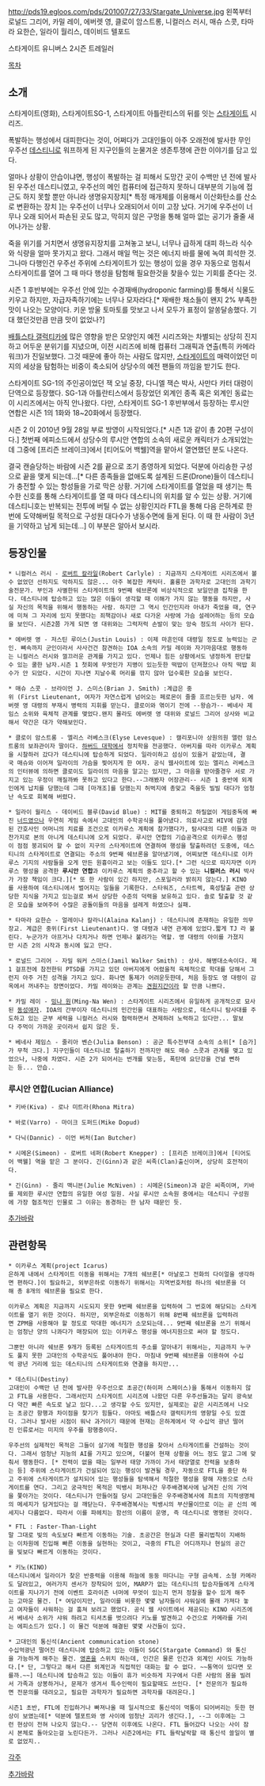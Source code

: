 http://pds19.egloos.com/pds/201007/27/33/Stargate_Universe.jpg
왼쪽부터 로널드 그리어, 카밀 레이, 에버렛 영, 클로이 암스트롱, 니컬러스 러시, 매슈 스콧, 타마라 요한슨, 일라이 월리스, 데이비드 텔포드

{{{#!html
<object width="640" height="385"><param name="movie" value="http://www.youtube.com/v/rfqpOZtl3K4?fs=1&amp;hl=en_GB"></param><param name="allowFullScreen" value="true"></param><param name="allowscriptaccess" value="always"></param><embed src="http://www.youtube.com/v/rfqpOZtl3K4?fs=1&amp;hl=en_GB" type="application/x-shockwave-flash" allowscriptaccess="always" allowfullscreen="true" width="640" height="385"></embed></object>
}}}
스타게이트 유니버스 2시즌 트레일러

[[목차]]

== 소개 ==
스타게이트(영화), 스타게이트SG-1, 스타게이트 아틀란티스의 뒤를 잇는 [[스타게이트]] 시리즈. 

폭발하는 행성에서 대피한다는 것이, 어쩌다가 고대인들이 아주 오래전에 발사한 무인 우주선 [[데스티니]]로 워프하게 된 지구인들의 눈물겨운 생존투쟁에 관한 이야기를 담고 있다. 

얼마나 상황이 안습이냐면, 행성이 폭발하는 걸 피해서 도망간 곳이 수백만 년 전에 발사된 우주선 데스티니였고, 우주선의 메인 컴퓨터에 접근하지 못하니 대부분의 기능에 접근도 하지 못할 뿐만 아니라 생명유지장치[* 특정 매개체를 이용해서 이산화탄소를 산소로 변환하는 장치 ]는 우주선이 너무나 오래되어서 이미 고장 났다. 거기에 우주선이 너무나 오래 되어서 파손된 곳도 많고, 막히지 않은 구멍을 통해 얼마 없는 공기가 줄줄 새어나가는 상황.

죽을 위기를 거치면서 생명유지장치를 고쳐놓고 보니, 너무나 급하게 대피 하느라 식수와 식량을 얼마 못가지고 왔다. 그래서 매일 먹는 것은 에너지 바를 물에 녹여 희석한 것. 그나마 다행인건 우주선 주위에 스타게이트가 있는 행성이 있을 경우 자동으로 멈춰서 스타게이트를 열어 그 때 마다 행성을 탐험해 필요한것을 찾을수 있는 기회를 준다는 것.

시즌 1 후반부에는 우주선 안에 있는 수경재배(hydroponic farming)를 통해서 식물도 키우고 하지만, 자급자족하기에는 너무나 모자라다.[* 재배한 채소들이 왠지 2% 부족한 맛이 나오는 모양이다. 키운 방울 토마토를 맛보고 나서 모두가 표정이 알쏭달송했다. 기대 했던것만큼 만큼 맛이 없었나?] 

[[배틀스타 갤럭티카]]에 많은 영향을 받은 모양인지 예전 시리즈와는 차별되는 상당히 진지하고 어두운 분위기를 지녔으며, 이전 시리즈에 비해 컴퓨터 그래픽과 연출(특히 카메라 워크)가 진일보했다. 그것 때문에 좋아 하는 사람도 많지만, [[스타게이트]]의 매력이었던 미지의 세상을 탐험하는 비중이 축소되어 상당수의 예전 팬들의 까임을 받기도 한다. 

스타게이트 SG-1의 주인공이었던 잭 오닐 중장, 다니엘 잭슨 박사, 사만다 카터 대령이 단역으로 등장했다. SG-1과 아틀란티스에서 등장었던 외계인 종족 혹은 외계인 동료는 이 시리즈에서는 아직 안나왔다. 다만, 스타게이트 SG-1 후반부에서 등장하는 루시안 연합은 시즌 1의 1화와 18~20화에서 등장했다.

시즌 2 이 2010년 9월 28일 부로 방영이 시작되었다.[* 시즌 1과 같이 총 20편 구성이다.] 첫번째 에피소드에서 상당수의 루시안 연합의 소속의 새로운 캐릭터가 소개되었는데 그중에 [프리즌 브레이크]에서 [티어도어 백웰]역을 맡아서 열연했던 분도 나온다.

결국 캔슬당하는 바람에 시즌 2를 끝으로 조기 종영하게 되었다. 덕분에 아리송한 구성으로 끝을 맺게 되는데...[* 다른 종족들을 없애도록 설계된 드론(Drone)들이 데스티니가 충전할 수 있는 항성들을 가로 막은 상황. 거기에 스타게이트를 열었을 때 생기는 특수한 신호를 통해 스타게이트를 열 때 마다 데스티니의 위치를 알 수 있는 상황. 거기에 데스티니호는 반복되는 전투에 버틸 수 없는 상황인지라 FTL을 통해 다음 은하계로 한 번에 도약해버릴 목적으로 구성원 대다수가 냉동수면에 들게 된다. 이 때 한 사람이 3년을 기약하고 남게 되는데...] 이 부분은 알아서 보시라.

== 등장인물 ==
 * 니컬러스 러시 - [[로버트 칼라일]](Robert Carlyle) : 지금까지 스타게이트 시리즈에서 볼수 없었던 선하지도 악하지도 않은... 아주 복잡한 캐릭터. 훌륭한 과학자로 고대인의 과학기술전문가. 부인과 사별한뒤 스타게이트의 9번째 쉐브론에 비상식적으로 보일만큼 집착을 한다. 데스티니에 탑승하고 있는 많은 이들이 생각할 때 이해가 가지 않는 행동을 하지만, 사실 자신의 목적을 위해서 행동하는 사람. 하지만 그 역시 인간인지라 아내가 죽었을 때, 연구에 미쳐 그 자리에 있지 못했다는 죄책감이나 새로 다가온 사랑에 가슴 설레어하는 등의 모습을 보인다. 시즌2쯤 가게 되면 영 대위와는 그럭저럭 손발이 맞는 앙숙 정도의 사이가 된다.

 * 에버렛 영 - 저스틴 루이스(Justin Louis) : 이제 마흔인데 대령일 정도로 능력있는 군인. 뼈속까지 군인이라서 사사건건 참견하는 IOA 소속의 카밀 레이와 자기마음대로 행동하는 니컬러스 러시와 껄끄러운 관계를 가지고 있다. 언제나 힘든 상황에서도 냉정하게 판단할수 있는 쿨한 남자.시즌 1 첫회에 무엇인가 지병이 있는듯한 떡밥이 던져졌으나 아직 떡밥 회수가 안 되었다. 시간이 지나면 지날수록 머리를 깎지 않아 덥수룩한 모습을 보인다.

 * 매슈 스콧 - 브라이언 J. 스미스(Brian J. Smith) :계급은 중위 (First Lieutenant, 여자가 자연스럽게 넘어오는 페로몬이 줄줄 흐르는듯한 남자. 에버렛 영 대령의 부재시 병력의 지휘를 맏는다. 클로이와 엮이기 전에 --왕슴가-- 베네사 제임스 소위와 육체적 관계를 맺었다.왠지 몰라도 에버렛 영 대위와 로널드 그리어 상사와 비교해서 약간은 대가 약해보인다. 

 * 클로이 암스트롱 - 엘리스 러베스크(Elyse Levesque) : 캘리포니아 상원의원 앨런 암스트롱의 보좌관이자 딸이다. [[하버드 대학]]에서 정치학을 전공했다. 아버지를 따라 이카루스 계획을 시찰하러 갔다가 데스티니에 탑승하게 되었다. 일라이하고 섬싱이 있을거 같았는데, 결국 매슈와 이어져 일라이의 가슴을 찢어지게 한 여자. 공식 웹사이트에 있는 엘리스 러베스크의 인터뷰에 의하면 클로이도 일라이의 마음을 알고는 있지만, 그 마음을 받아줄경우 서로 가지고 있는 우정이 깨질까봐 못하고 있다고 한다.--그래봤자 어장관리-- 시즌 1 중반에 외계인에게 납치를 당했는데 그때 [마개조]를 당했는지 허벅지에 총맞고 죽을듯 빌빌 대다가 엄청난 속도로 회복해 버렸다.

 * 일라이 월리스 - 데이비드 블루(David Blue) : MIT를 중퇴하고 하릴없이 게임중독에 빠진 [[너드]]였으나 우연히 게임 속에서 고대인의 수학공식을 풀어냈다. 의료사고로 HIV에 감염된 간호사인 어머니의 치료를 조건으로 이카루스 계획에 참가했다가, 탐사대의 다른 이들과 마찬가지로 본의 아니게 데스티니에 오게 되었다. 루시안 연합의 기습공격으로 이카루스 행성이 점점 붕괴되어 할 수 없이 지구의 스타게이트에 연결하여 행성을 탈출하려던 도중에, 데스티니의 스타게이트로 연결되는 주소의 9번째 쉐브론을 알아냈기에, 어찌보면 데스티니로 이카루스 기지의 사람들을 오게 만든 원흉이라고 보는 이들도 있다.[* 그런 식으로 따지자면 이카루스 행성을 공격한 '''루시안 연합'''과 이카루스 계획의 중추라고 할 수 있는 '''니컬러스 러시''' 박사가 가장 책임이 크다.][* 또 한 사람이 있긴 하지만, 스포일러라 밝히지 않는다.] KINO를 사용하여 데스티니에서 벌어지는 일들을 기록한다. 스타워즈, 스타트렉, 혹성탈출 관련 상당한 지식을 가지고 있는걸로 봐서 상당한 수준의 덕력을 보유하고 있다. 솔로 탈출할 것 같은 모습을 보여주어 수많은 공돌이들의 마음을 설레게 하였으나 실패.

 * 타마라 요한슨 - 얼레이나 칼라니(Alaina Kalanj) : 데스티니에 존재하는 유일한 의무장교. 계급은 중위(First Lieutenant)다. 영 대령과 내연 관계에 있었다.짧게 TJ 라 불린다. 누군가가 아프거나 다치거나 하면 언제나 불려가는 역할. 영 대령의 아이를 가졌지만 시즌 2의 시작과 동시에 잃고 만다. 

 * 로널드 그리어 - 자밀 워커 스미스(Jamil Walker Smith) : 상사. 해병대소속이다. 제1 걸프전에 참전한뒤 PTSD를 가지고 있던 아버지에게 어렸을적 육체적으로 학대를 당해서 그런지 아주 거친 성격을 가지고 있다. 화나면 통제가 어려운듯한데, 처음 등장도 영 대령이 감옥에서 꺼내주는 장면이었다. 카밀 레이와는 관계는 [[견원지간]]이라 할 만큼 나쁘다.

 * 카밀 레이 - [[밍나 원]](Ming-Na Wen) : 스타게이트 시리즈에서 유일하게 공개적으로 묘사된 [[동성애자]]. IOA의 간부이자 데스티니의 민간인을 대표하는 사람으로, 데스티니 탐사대를 주도하고 있는 군부 세력을 니컬러스 러시와 협력하면서 견제하려 노력하고 있다만... 말보다 주먹이 가까운 곳이라서 쉽지 않은 듯. 

 * 베네사 제임스 - 줄리아 벤슨(Julia Benson) : 공군 특수전부대 소속의 소위[* [슴가]가 무척 크다.] 지구인들이 데스티니로 탈출하기 전까지만 해도 매슈 스콧과 관계를 맺고 있었으나, 나중에 차였다. 시즌 2가 되어서는 번개를 맞는등, 폭탄에 요단강을 건널 뻔하는 등... 안습.. 

=== 루시안 연합(Lucian Alliance) === 

 * 키바(Kiva) - 로나 미트라(Rhona Mitra)

 * 바로(Varro) - 마이크 도퍼드(Mike Dopud)

 * 다닉(Dannic) - 이언 버처(Ian Butcher)

 * 시메온(Simeon) - 로버트 네퍼(Robert Knepper) : [프리즌 브레이크]에서 [티어도어 백웰] 역을 맡은 그 분이다. 긴(Ginn)과 같은 씨족(Clan)출신이며, 상당히 호전적이다. 

 * 긴(Ginn) - 줄리 맥니븐(Julie McNiven) : 시메온(Simeon)과 같은 씨족이며, 키바를 제외한 루시안 연합의 유일한 여성 일원. 사실 루시안 소속원 중에서는 데스티니 구성원에 가장 협조적인 인물로 그 이유는 동경하는 한 남자 때문인 듯.

[[추가바람]]

== 관련항목 ==
 * 이카루스 계획(project Icarus)
 은하계 내에서 스타게이트 이동을 위해서는 7개의 쉐브론[* 아날로그 전화의 다이얼을 생각하면 편하다.]이 필요하고, 외부은하로 이동하기 위해서는 지역번호처럼 하나의 쉐브론을 더해 총 8개의 쉐브론을 필요로 한다. 

 이카루스 계획은 지금까지 시도되지 못한 9번째 쉐브론을 입력하여 그 번호에 해당되는 스타게이트를 열기 위한 것이다. 하지만, 외부은하로 이동하기 위해 8번째 쉐브론을 입력하려면 ZPM을 사용해야 할 정도로 막대한 에너지가 소모되는데... 9번째 쉐브론을 쓰기 위해서는 엄청난 양의 나콰다가 매장되어 있는 이카루스 행성을 에너지원으로 써야 할 정도다. 

 그뿐만 아니라 쉐브론 9개가 등록된 스타게이트의 주소를 알아내기 위해서는, 지금까지 누구도 풀지 못한 고대인의 수학공식도 풀어내야 한다. 마침내 9번째 쉐브론을 이용하여 수십억 광년 거리에 있는 데스티니의 스타게이트와 연결을 하지만...

 * 데스티니(Destiny)
 고대인이 수백만 년 전에 발사한 우주선으로 초공간(하이퍼 스페이스)을 통해서 이동하지 않고 FTL을 사용한다. 그래서인지 스타게이트 시리즈에 나왔던 다른 우주선들과는 달리 광속보다 약간 빠른 속도로 날고 있다...고 생각할 수도 있지만, 실제로는 같은 시리즈에서 나오는 초공간 항행과 차이점을 찾기가 힘들다. 아마도 배틀스타 갤럭티카의 영향일 수도 있겠다. 그러나 발사된 시점이 워낙 과거이기 때문에 현재는 은하계에서 약 수십억 광년 떨어진 인류로서는 미지의 우주를 항행중이다.

 우주선의 실제적인 목적은 그들이 살기에 적절한 행성을 찾아서 스타게이트를 건설하는 것이다. 그래서 엄청난 지능의 AI를 가지고 있으며, 더불어 현재 상황을 어느 정도 알고 그에 맞춰서 행동한다. [* 전력이 없을 때는 일부러 태양 가까이 가서 태양열로 전력을 보충하는 등] 주위에 스타게이트가 건설되어 있는 행성이 발견될 경우, 자동으로 FTL을 중단 하고 주위에 스타게이트가 설치되어 있는 행성들을 탐색해서 적절한 행성을 향해 자동으로 스타게이트를 연다. 그리고 궁극적인 목적은 빅뱅시 퍼져나간 우주배경복사에 남겨진 신의 기억을 쫓아가는 것이다. 데스티니가 만들어질 당시 고대인들은 우주배경복사에 최초의 지적생명체의 메세지가 담겨있다는 걸 깨닫는다. 우주배경복사는 빅뱅시의 부산물이므로 이는 곧 신의 메세지나 다름없다. 따라서 이를 파헤치는 함선의 이름이 운명, 즉 데스티니로 명명된 것이다.

 * FTL : Faster-Than-Light
 말 그대로 빛의 속도보다 빠르게 이동하는 기술. 초공간은 현실과 다른 물리법칙이 지배하는 이차원에 진입해 빠른 이동을 실현하는 것이고, 극중의 FTL은 어디까지나 현실의 공간을 빛보다 빠르게 이동하는 것이다.


 * 키노(KINO)
 데스티니에서 일라이가 찾은 반중력을 이용해 하늘에 둥둥 떠다니는 구형 금속체. 소형 카메라도 달려있고, 여러가지 센서가 장착되어 있어, MARP가 없는 데스티니의 탑승자들에게 스타게이트를 지나가기 전에 이벤트 호라이즌 너머에 무엇이 있는지 먼저 정찰을 할수 있게 해주는 고마운 물건. [* 여담이지만, 일라이를 비롯한 몇몇 남자들이 샤워실에 몰래 가져다 놓고 여자들이 샤워하는 걸 훔쳐 보려고 했었다. 공식 웹 사이트에서 제공되는 KINO 시리즈에서 베네사 소위가 샤워 하려고 티셔츠를 벗으려다 키노를 발견하고 수건으로 카메라를 가리는 에피소드가 있다.] 이 물건 덕분에 해결된 몇몇 사건들이 있다.

 * 고대인의 통신석(Ancient communication stone)
 수십억광년 떨어진 데스티니에 탑승하고 있는 이들이 SGC(Stargate Command) 와 통신을 가능하게 해주는 물건. [[영혼]]을 스위치 하는데, 인간은 물론 인간과 외계인 사이도 가능하다.[* 단, 그렇다고 해서 다른 외계인과 직접적인 대화는 할 수 없다. ~~통역이 있다면 모를까.~~] 데스티니에 탑승하고 있는 이들이 휴가 비슷하게 지구에서 다른 사람의 몸을 빌려서 가족과 상봉하거나, 문제가 생겨서 특수인력이 필요할때도 쓰인다. [* 전문의가 필요하면 전문의를 대려오고, 필요한 과학자가 필요하면 과학자를 대려온다.]

 시즌1 초반, FTL에 진입하거나 빠져나올 때 일시적으로 통신석이 먹통이 되어버리는 듯한 현상이 보였는데[* 덕분에 텔포트와 영 사이에 엄청난 괴리가 생긴다.], --그 이후에는 그런 현상이 전혀 나오지 않는다.-- 당연히 이후에도 나온다. FTL 들어갔다 나오는 사이 잠시 본체로 돌아오는걸 노린다든가. 그러나 시즌2에서는 FTL 들락날락할 때 통신석 쓸일이 별로 없었지..

[[각주]]

[[추가바람]]
